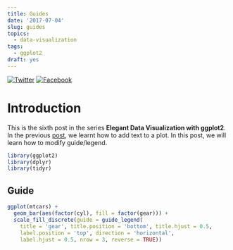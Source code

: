 ```yaml
---
title: Guides
date: '2017-07-04'
slug: guides
topics:
  - data-visualization
tags:
  - ggplot2
draft: yes
---
```

[![Twitter](http://i.imgur.com/tXSoThF.png)](https://twitter.com/login?redirect_after_login=%2Fhome%3Fstatus)
[![Facebook](http://i.imgur.com/P3YfQoD.png)](https://www.facebook.com/sharer/sharer.php?u=)


# Introduction

This is the sixth post in the series **Elegant Data Visualization with ggplot2**. In the previous [post](https://rsquaredacademy.github.io/blog/post/ggplot2-text-annotations/), we learnt how to add text to a plot. In this post, we will learn how to modify guide/legend.

```r
library(ggplot2)
library(dplyr)
library(tidyr)
```

## Guide

```r
ggplot(mtcars) +
  geom_bar(aes(factor(cyl), fill = factor(gear))) +
  scale_fill_discrete(guide = guide_legend(
    title = 'gear', title.position = 'bottom', title.hjust = 0.5,
    label.position = 'top', direction = 'horizontal', 
    label.hjust = 0.5, nrow = 3, reverse = TRUE))
```
